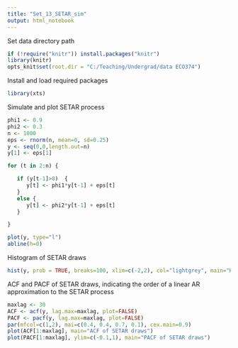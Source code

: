 ```yaml
---
title: "Set_13_SETAR_sim"
output: html_notebook
---
```


Set data directory path
```r
if (!require("knitr")) install.packages("knitr")
library(knitr)
opts_knit$set(root.dir = "C:/Teaching/Undergrad/data ECO374")
```

Install and load required packages
```r
library(xts)
```

Simulate and plot SETAR process
```r
phi1 <- 0.9
phi2 <- 0.3
n <- 1000
eps <- rnorm(n, mean=0, sd=0.25)
y <- seq(0,0,length.out=n)
y[1] <- eps[1]

for (t in 2:n) {

   if (y[t-1]>0)  {
      y[t] <- phi1*y[t-1] + eps[t]
   } 
   else {
      y[t] <- phi2*y[t-1] + eps[t]
   }

}

plot(y, type="l")
abline(h=0)

```

Histogram of SETAR draws
```r
hist(y, prob = TRUE, breaks=100, xlim=c(-2,2), col="lightgrey", main="Histogram of SETAR draws", cex.main=0.85)
```

ACF and PACF of SETAR draws, indicating the order of a linear AR approximation to the SETAR process
```r
maxlag <- 30
ACF <- acf(y, lag.max=maxlag, plot=FALSE)
PACF <- pacf(y, lag.max=maxlag, plot=FALSE)
par(mfcol=c(1,2), mai=c(0.4, 0.4, 0.7, 0.1), cex.main=0.9)
plot(ACF[1:maxlag], main="ACF of SETAR draws")
plot(PACF[1:maxlag], ylim=c(-0.1,1), main="PACF of SETAR draws")
```

